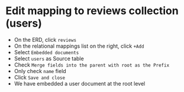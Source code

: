 
# Edit mapping to reviews collection (users)

- On the ERD, click `reviews`
- On the relational mappings list on the right, click `+Add`
- Select `Embedded documents`
- Select `users` as Source table
- Check `Merge fields into the parent with root as the Prefix`
- Only check `name` field
- Click `Save and close `
- We have embedded a user document at the root level



<Screenshot url="https://www.mongodb.com/products/tools/relational-migrator" src="img/200-image-001.png" alt="Screenshot of the connect modal" />

